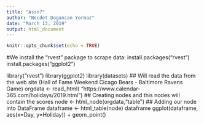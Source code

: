 ---
title: "Assn7"
author: "Necdet Dogancan Yormaz"
date: "March 13, 2019"
output: html_document
---

```{r setup, include=FALSE}
knitr::opts_chunk$set(echo = TRUE)
```

#We install the "rvest" package to scrape data:
install.packages("rvest")
install.packages("ggplot2")

library("rvest")
library(ggplot2)
library(datasets)
## Will read the data from the web site (Hall of Fame Weekend Cicago Bears - Baltimore Ravens Game)
orgdata <- read_html( "https://www.calendar-365.com/holidays/2019.html")
## Creating nodes and this nodes will contain the scores
node <- html_node(orgdata,"table")
## Adding our node into DataFrame
dataframe <- html_table(node)
dataframe
ggplot(dataframe, aes(x=Day, y=Holiday)) + geom_point()

